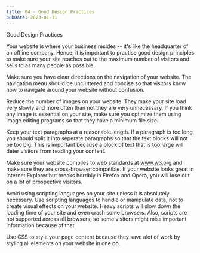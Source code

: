 ```yaml
---
title: 04 - Good Design Practices
pubDate: 2023-01-11
---
```


Good Design Practices


Your website is where your business resides -- it's like the headquarter of an offline company. Hence, it is important to practise good design principles to make sure your site reaches out to the maximum number of visitors and sells to as many people as possible. 

Make sure you have clear directions on the navigation of your website. The navigation menu should be uncluttered and concise so that visitors know how to navigate around your website without confusion. 

Reduce the number of images on your website. They make your site load very slowly and more often than not they are very unnecessary. If you think any image is essential on your site, make sure you optimize them using image editing programs so that they have a minimum file size. 

Keep your text paragraphs at a reasonable length. If a paragraph is too long, you should split it into seperate paragraphs so that the text blocks will not be too big. This is important because a block of text that is too large will deter visitors from reading your content. 

Make sure your website complies to web standards at www.w3.org and make sure they are cross-browser compatible. If your website looks great in Internet Explorer but breaks horribly in Firefox and Opera, you will lose out on a lot of prospective visitors. 

Avoid using scripting languages on your site unless it is absolutely necessary. Use scripting languages to handle or manipulate data, not to create visual effects on your website. Heavy scripts will slow down the loading time of your site and even crash some browsers. Also, scripts are not supported across all browsers, so some visitors might miss important information because of that. 

Use CSS to style your page content because they save alot of work by styling all elements on your website in one go.